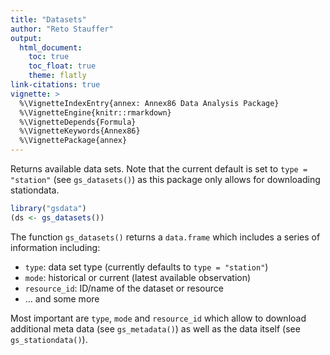 ```yaml
---
title: "Datasets"
author: "Reto Stauffer"
output:
  html_document:
    toc: true
    toc_float: true
    theme: flatly
link-citations: true
vignette: >
  %\VignetteIndexEntry{annex: Annex86 Data Analysis Package}
  %\VignetteEngine{knitr::rmarkdown}
  %\VignetteDepends{Formula}
  %\VignetteKeywords{Annex86}
  %\VignettePackage{annex}
---
```



Returns available data sets. Note that the current default is set to
`type = "station"` (see `gs_datasets()`) as this package only allows
for downloading stationdata.

```r
library("gsdata")
(ds <- gs_datasets())
```

The function `gs_datasets()` returns a `data.frame` which includes
a series of information including:

* `type`: data set type (currently defaults to `type = "station"`)
* `mode`: historical or current (latest available observation)
* `resource_id`: ID/name of the dataset or resource
* ... and some more

Most important are `type`, `mode` and `resource_id` which allow
to download additional meta data (see `gs_metadata()`) as well
as the data itself (see `gs_stationdata()`).



